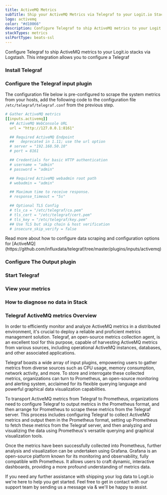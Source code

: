 ```yaml
---
title: ActiveMQ Metrics
subTitle: Ship your ActiveMQ Metrics via Telegraf to your Logit.io Stack
logo: activemq
color: "#d10066"
description: Configure Telegraf to ship ActiveMQ metrics to your Logit.io stacks. Configure Telegraf to send ActiveMQ metrics to Logstash or Elastic. Get started using our Telegraf ActiveMQ metrics example configuration.
stackTypes: metrics
sslPortType: beats-ssl
---
```


Configure Telegraf to ship ActiveMQ metrics to your Logit.io stacks via Logstash. 
This integration allows you to configure a Telegraf

<Steps>

### Install Telegraf

<InstallTelegraf />

### Configure the Telegraf input plugin

The configuration file below is pre-configured to scrape the system metrics from your hosts, add the following code to the configuration file `/etc/telegraf/telegraf.conf` from the previous step.

```yaml copy
# Gather ActiveMQ metrics
[[inputs.activemq]]
  ## ActiveMQ WebConsole URL
  url = "http://127.0.0.1:8161"

  ## Required ActiveMQ Endpoint
  ##   deprecated in 1.11; use the url option
  # server = "192.168.50.10"
  # port = 8161

  ## Credentials for basic HTTP authentication
  # username = "admin"
  # password = "admin"

  ## Required ActiveMQ webadmin root path
  # webadmin = "admin"

  ## Maximum time to receive response.
  # response_timeout = "5s"

  ## Optional TLS Config
  # tls_ca = "/etc/telegraf/ca.pem"
  # tls_cert = "/etc/telegraf/cert.pem"
  # tls_key = "/etc/telegraf/key.pem"
  ## Use TLS but skip chain & host verification
  # insecure_skip_verify = false
```

<Callout type="info">
  Read more about how to configure data scraping and configuration options for [ActiveMQ](https://github.com/influxdata/telegraf/tree/master/plugins/inputs/activemq)
</Callout>

### Configure The Output plugin

<TelegrafOutputPlugin />

### Start Telegraf

<StartTelegraf />

### View your metrics
<LaunchStack source="ActiveMQ_Metrics_via_Telegraf" utmMedium="metrics" utmCampaign="telegraf-ActiveMQ-metrics" />

### How to diagnose no data in Stack

<DiagnoseNoData />

</Steps>

### Telegraf ActiveMQ metrics Overview

In order to efficiently monitor and analyze ActiveMQ metrics in a distributed environment, it's crucial to deploy a reliable and proficient 
metrics management solution. Telegraf, an open-source metrics collection agent, is an excellent tool for this purpose, capable of harvesting 
ActiveMQ metrics from various sources, including operational ActiveMQ instances, databases, and other associated applications.

Telegraf boasts a wide array of input plugins, empowering users to gather metrics from diverse sources such as CPU usage, memory consumption, 
network activity, and more. To store and interrogate these collected metrics, organizations can turn to Prometheus, an open-source monitoring 
and alerting system, acclaimed for its flexible querying language and powerful graphical data visualization capabilities.

To transport ActiveMQ metrics from Telegraf to Prometheus, organizations need to configure Telegraf to output metrics in the Prometheus format, 
and then arrange for Prometheus to scrape these metrics from the Telegraf server. This process includes configuring Telegraf to collect ActiveMQ 
metrics and output them in the Prometheus format, setting up Prometheus to fetch these metrics from the Telegraf server, and then analyzing and 
visualizing the data using Prometheus's versatile querying and graphical visualization tools.

Once the metrics have been successfully collected into Prometheus, further analysis and visualization can be undertaken using Grafana. Grafana 
is an open-source platform known for its monitoring and observability, fully compatible with Prometheus. It allows users to craft dynamic, 
interactive dashboards, providing a more profound understanding of metrics data.

If you need any further assistance with shipping your log data to Logit.io we're here to help you get started. Feel free to get in contact with 
our support team by sending us a message via <IntercomButton text="live chat" /> & we'll be happy to assist.
